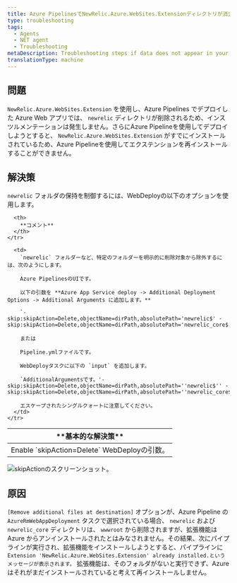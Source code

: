 ```yaml
---
title: Azure PipelinesでNewRelic.Azure.WebSites.Extensionディレクトリが消去される。
type: troubleshooting
tags:
  - Agents
  - NET agent
  - Troubleshooting
metaDescription: Troubleshooting steps if data does not appear in your app after you installed the New Relic .NET agent.
translationType: machine
---
```



## 問題

`NewRelic.Azure.WebSites.Extension` を使用し、Azure Pipelines でデプロイした Azure Web アプリでは、 `newrelic` ディレクトリが削除されるため、インスツルメンテーションは発生しません。さらにAzure Pipelineを使用してデプロイしようとすると、 `NewRelic.Azure.WebSites.Extension` がすでにインストールされているため、Azure Pipelineを使用してエクステンションを再インストールすることができません。

## 解決策

`newrelic` フォルダの保持を制御するには、WebDeployの以下のオプションを使用します。

<table>
  <thead>
    <tr>
      <th>
        **基本的な解決策**
      </th>

      <th>
        **コメント**
      </th>
    </tr>
  </thead>

  <tbody>
    <tr>
      <td>
        Enable `skipAction=Delete` WebDeployの引数。
      </td>

      <td>
        `newrelic` フォルダーなど、特定のフォルダーを明示的に削除対象から除外するには、次のようにします。

        Azure PipelinesのUIです。

        以下の引数を **Azure App Service deploy -> Additional Deployment Options -> Additional Arguments に追加します。**

        `-skip:skipAction=Delete,objectName=dirPath,absolutePath='newrelic$' -skip:skipAction=Delete,objectName=dirPath,absolutePath='newrelic_core$'`

        または

        Pipeline.ymlファイルです。

        WebDeployタスクに以下の `input` を追加します。

        `AdditionalArgumentsです。'-skip:skipAction=Delete,objectName=dirPath,absolutePath=''newrelic$'' -skip:skipAction=Delete,objectName=dirPath,absolutePath=''newrelic_core$''`

        エスケープされたシングルクォートに注意してください。
      </td>
    </tr>
  </tbody>
</table>

<img
  title="azure-pipeline.png"
  alt="skipActionのスクリーンショット。"
  src={azurePipeline}
/>

## 原因

`[Remove additional files at destination]` オプションが、Azure Pipeline の `AzureRmWebAppDeployment` タスクで選択されている場合、 `newrelic` および `newrelic_core` ディレクトリは、 `wwwroot` から削除されますが、拡張機能は Azure からアンインストールされたとはみなされません。その結果、次にパイプラインが実行され、拡張機能をインストールしようとすると、パイプラインに `Extension 'NewRelic.Azure.WebSites.Extension' already installed.というメッセージが表示されます。` 拡張機能は、そのフォルダがないと実行できず、Azureはそれがまだインストールされていると考えて再インストールしません。
